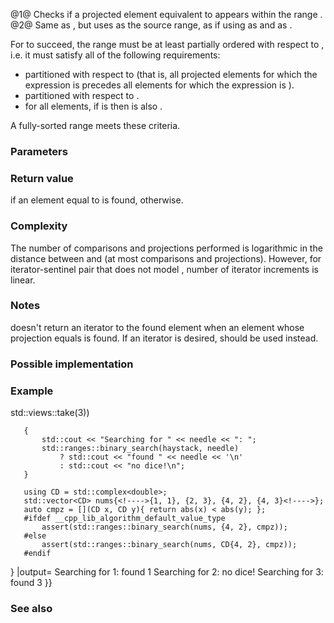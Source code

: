 {{cpp/ranges/title|binary_search}}
{{cpp/algorithm/ranges/navbar}}
{{dcl begin}}
{{dcl header|algorithm}}
{{dcl h|Call signature}}
{{dcl rev begin|num=1}}
{{dcla|anchor=1|since=c++20|until=c++26|1=
template&lt; std::forward_iterator I, std::sentinel_for&lt;I&gt; S,
          class T, class Proj = std::identity,
          std::indirect_strict_weak_order
              &lt;const T*, std::projected&lt;I, Proj&gt;&gt; Comp = ranges::less &gt;
constexpr bool binary_search( I first, S last, const T&amp; value,
                              Comp comp = {}, Proj proj = {} );
}}
{{dcl|since=c++26|1=
template&lt; std::forward_iterator I, std::sentinel_for&lt;I&gt; S,
          class Proj = std::identity,
          class T = std::projected_value_t&lt;I, Proj&gt;,
          std::indirect_strict_weak_order
              &lt;const T*, std::projected&lt;I, Proj&gt;&gt; Comp = ranges::less &gt;
constexpr bool binary_search( I first, S last, const T&amp; value,
                              Comp comp = {}, Proj proj = {} );
}}
{{dcl rev end}}
{{dcl rev begin|num=2}}
{{dcl|since=c++20|until=c++26|1=
template&lt; ranges::forward_range R,
          class T, class Proj = std::identity,
          std::indirect_strict_weak_order
              &lt;const T*, std::projected&lt;ranges::iterator_t&lt;R&gt;,
                                        Proj&gt;&gt; Comp = ranges::less &gt;
constexpr bool binary_search( R&amp;&amp; r, const T&amp; value,
                              Comp comp = {}, Proj proj = {} );
}}
{{dcl|since=c++26|1=
template&lt; ranges::forward_range R,
          class Proj = std::identity,
          class T = std::projected_value_t&lt;ranges::iterator_t&lt;R&gt;, Proj&gt;,
          std::indirect_strict_weak_order
              &lt;const T*, std::projected&lt;ranges::iterator_t&lt;R&gt;,
                                        Proj&gt;&gt; Comp = ranges::less &gt;
constexpr bool binary_search( R&amp;&amp; r, const T&amp; value,
                              Comp comp = {}, Proj proj = {} );
}}
{{dcl rev end}}
{{dcl end}}

@1@ Checks if a projected element equivalent to {{c|value}} appears within the range {{range|first|last}}.
@2@ Same as {{v|1}}, but uses {{c|r}} as the source range, as if using {{c|ranges::begin(r)}} as {{c|first}} and {{c|ranges::end(r)}} as {{c|last}}.

For {{tt|ranges::binary_search}} to succeed, the range {{range|first|last}} must be at least partially ordered with respect to {{c|value}}, i.e. it must satisfy all of the following requirements:
* partitioned with respect to {{c|std::invoke(comp, std::invoke(proj, element), value)}} (that is, all projected elements for which the expression is {{c|true}} precedes all elements for which the expression is {{c|false}}).
* partitioned with respect to {{c|!std::invoke(comp, value, std::invoke(proj, element))}}.
* for all elements, if {{c|std::invoke(comp, std::invoke(proj, element), value)}} is {{c|true}} then {{c|!std::invoke(comp, value, std::invoke(proj, element))}} is also {{c|true}}.

A fully-sorted range meets these criteria.

{{cpp/ranges/niebloid}}

===Parameters===
{{par begin}}
{{par|first, last|the range of elements to examine}}
{{par|r|the range of elements to examine}}
{{par|value|value to compare the elements to}}
{{par|comp|comparison function to apply to the projected elements}}
{{par|proj|projection to apply to the elements}}
{{par end}}

===Return value===
{{c|true}} if an element equal to {{c|value}} is found, {{c|false}} otherwise.

===Complexity===
The number of comparisons and projections performed is logarithmic in the distance between {{c|first}} and {{c|last}} (at most {{math|log{{su|b=2}}(last - first) + O(1)}} comparisons and projections). However, for iterator-sentinel pair that does not model {{lc|std::random_access_iterator}}, number of iterator increments is linear.

===Notes===
{{tt|std::ranges::binary_search}} doesn't return an iterator to the found element when an element whose projection equals {{c|value}} is found. If an iterator is desired, {{lc|std::ranges::lower_bound}} should be used instead.

{{feature test macro|__cpp_lib_algorithm_default_value_type|value=202403|std=C++26|[[cpp/language/list initialization|List-initialization]] for algorithms {{vl|1,2}}}}

===Possible implementation===
{{eq fun|1=
struct binary_search_fn
{
    template&lt;std::forward_iterator I, std::sentinel_for&lt;I&gt; S,
             class Proj = std::identity, class T = std::projected_value_t&lt;I, Proj&gt;,
             std::indirect_strict_weak_order
                 &lt;const T*, std::projected&lt;I, Proj&gt;&gt; Comp = ranges::less&gt;
    constexpr bool operator()(I first, S last, const T&amp; value,
                              Comp comp = {}, Proj proj = {}) const
    {
        auto x = ranges::lower_bound(first, last, value, comp, proj);
        return (!(x == last) &amp;&amp; !(std::invoke(comp, value, std::invoke(proj, *x))));
    }
    
    template&lt;ranges::forward_range R, class Proj = std::identity,
             class T = std::projected_value_t&lt;ranges::iterator_t&lt;R&gt;, Proj&gt;,
             std::indirect_strict_weak_order
                 &lt;const T*, std::projected&lt;ranges::iterator_t&lt;R&gt;,
                                           Proj&gt;&gt; Comp = ranges::less&gt;
    constexpr bool operator()(R&amp;&amp; r, const T&amp; value, Comp comp = {}, Proj proj = {}) const
    {
        return (*this)(ranges::begin(r), ranges::end(r), value,
                       std::move(comp), std::move(proj));
    }
};

inline constexpr binary_search_fn binary_search;
}}

===Example===
{{example
|code=
#include &lt;algorithm&gt;
#include &lt;cassert&gt;
#include &lt;complex&gt;
#include &lt;iostream&gt;
#include &lt;ranges&gt;
#include &lt;vector&gt;

int main()
{
    constexpr static auto haystack = {1, 3, 4, 5, 9};
    static_assert(std::ranges::is_sorted(haystack));
    
    for (const int needle : std::views::iota(1)
                          {{!}} std::views::take(3))
    {
        std::cout &lt;&lt; "Searching for " &lt;&lt; needle &lt;&lt; ": ";
        std::ranges::binary_search(haystack, needle)
            ? std::cout &lt;&lt; "found " &lt;&lt; needle &lt;&lt; '\n'
            : std::cout &lt;&lt; "no dice!\n";
    }

    using CD = std::complex&lt;double&gt;;
    std::vector&lt;CD&gt; nums{&lt;!----&gt;{1, 1}, {2, 3}, {4, 2}, {4, 3}&lt;!----&gt;};
    auto cmpz = [](CD x, CD y){ return abs(x) &lt; abs(y); };
    #ifdef __cpp_lib_algorithm_default_value_type
        assert(std::ranges::binary_search(nums, {4, 2}, cmpz));
    #else
        assert(std::ranges::binary_search(nums, CD{4, 2}, cmpz));
    #endif
}
|output=
Searching for 1: found 1
Searching for 2: no dice!
Searching for 3: found 3
}}

===See also===
{{dsc begin}}
{{dsc inc|cpp/algorithm/ranges/dsc equal_range}}
{{dsc inc|cpp/algorithm/ranges/dsc lower_bound}}
{{dsc inc|cpp/algorithm/ranges/dsc upper_bound}}
{{dsc inc|cpp/algorithm/ranges/dsc contains}}
{{dsc inc|cpp/algorithm/dsc binary_search}}
{{dsc end}}

{{langlinks|de|es|fr|it|ja|pt|ru|zh}}